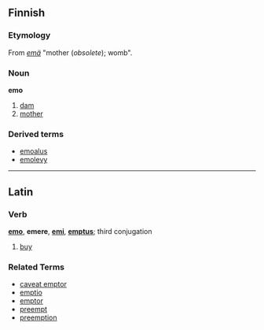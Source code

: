 ==Finnish==

===Etymology===
From ''[[emä]]'' "mother (''obsolete''); womb".

===Noun===
'''emo'''

# [[dam]]
# [[mother]]

===Derived terms===
*[[emoalus]]
*[[emolevy]]

----
==Latin==
===Verb===
'''[[emo]]''', '''emere''', '''[[emi]]''', '''[[emptus]]'''; third conjugation

# [[buy]]

===Related Terms===
*[[caveat emptor]]
*[[emptio]]
*[[emptor]]
*[[preempt]]
*[[preemption]]